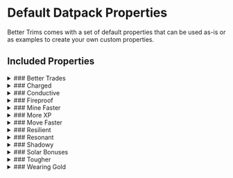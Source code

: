 # Default Datpack Properties

Better Trims comes with a set of default properties that can be used as-is or as examples to create your own custom properties.

## Included Properties
<details>
    <summary>
        ### Better Trades
    </summary>

    | Material | Pattern | Count |
    |----------|---------|-------|
    | Emerald  | Any     | 1+    |

    <img src={"https://github.com/Bawnorton/BetterTrims/blob/rewrite/docs/.assets/bettertrims/images/better_trades.webp?raw=true"} alt="better_trades" width={500}/>
</details>
<details>
    <summary>
        ### Charged
    </summary>

    | Material | Pattern | Count |
    |----------|---------|-------|
    | Copper   | Any     | 1+    |

    <img src={"https://github.com/Bawnorton/BetterTrims/blob/rewrite/docs/.assets/bettertrims/images/charged.webp?raw=true"} alt="charged" width={500}/>
</details>
<details>
    <summary>
        ### Conductive
    </summary>

    | Material | Pattern | Count |
    |----------|---------|-------|
    | Copper   | Any     | 1+    |

    <img src={"https://github.com/Bawnorton/BetterTrims/blob/rewrite/docs/.assets/bettertrims/images/conductive.webp?raw=true"} alt="conductive" width={500}/>
</details>
<details>
    <summary>
        ### Fireproof
    </summary>

    | Material  | Pattern | Count |
    |-----------|---------|-------|
    | Netherite | Any     | 1+    |

    <img src={"https://github.com/Bawnorton/BetterTrims/blob/rewrite/docs/.assets/bettertrims/images/fireproof.webp?raw=true"} alt="fireproof" width={500}/>
</details>
<details>
    <summary>
        ### Mine Faster
    </summary>

    | Material | Pattern | Count |
    |----------|---------|-------|
    | Iron     | Any     | 1+    |

    <img src={"https://github.com/Bawnorton/BetterTrims/blob/rewrite/docs/.assets/bettertrims/images/mine_faster.webp?raw=true"} alt="mine_faster" width={500}/>
</details>
<details>
    <summary>
        ### More XP
    </summary>

    | Material | Pattern | Count |
    |----------|---------|-------|
    | Quartz   | Any     | 1+    |

    <img src={"https://github.com/Bawnorton/BetterTrims/blob/rewrite/docs/.assets/bettertrims/images/more_xp.webp?raw=true"} alt="more_xp" width={500}/>
</details>
<details>
    <summary>
        ### Move Faster
    </summary>

    | Material  | Pattern | Count |
    |-----------|---------|-------|
    | Resdstone | Any     | 1+    |

    <img src={"https://github.com/Bawnorton/BetterTrims/blob/rewrite/docs/.assets/bettertrims/images/move_faster.webp?raw=true"} alt="move_faster" width={500}/>
</details>
<details>
    <summary>
        ### Resilient
    </summary>

    | Material | Pattern | Count |
    |----------|---------|-------|
    | Diamond  | Any     | 1+    |

    <img src={"https://github.com/Bawnorton/BetterTrims/blob/rewrite/docs/.assets/bettertrims/images/resilient.webp?raw=true"} alt="resilient" width={500}/>
</details>
<details>
    <summary>
        ### Resonant
    </summary>

    | Material | Pattern | Count |
    |----------|---------|-------|
    | Amethyst | Any     | 1+    |

    <img src={"https://github.com/Bawnorton/BetterTrims/blob/rewrite/docs/.assets/bettertrims/images/resonant.webp?raw=true"} alt="resonant" width={500}/>
</details>
<details>
    <summary>
        ### Shadowy
    </summary>

    | Material | Pattern | Count |
    |----------|---------|-------|
    | Resin    | Any   | 1+    |

    <img src={"https://github.com/Bawnorton/BetterTrims/blob/rewrite/docs/.assets/bettertrims/images/shadowy.webp?raw=true"} alt="shadowy" width={500}/>
</details>
<details>
    <summary>
        ### Solar Bonuses
    </summary>

    | Material | Pattern | Count |
    |----------|---------|-------|
    | Gold     | Any     | 1+    |

    <img src={"https://github.com/Bawnorton/BetterTrims/blob/rewrite/docs/.assets/bettertrims/images/solar_bonuses.webp?raw=true"} alt="solar_bonuses" width={500}/>
</details>
<details>
    <summary>
        ### Tougher
    </summary>

    | Material  | Pattern | Count |
    |-----------|---------|-------|
    | Netherite | Any     | 1+    |

    <img src={"https://github.com/Bawnorton/BetterTrims/blob/rewrite/docs/.assets/bettertrims/images/tougher.webp?raw=true"} alt="tougher" width={500}/>
</details>
<details>
    <summary>
        ### Wearing Gold
    </summary>

    | Material | Pattern | Count |
    |----------|---------|-------|
    | Gold     | Any     | 1+    |

    <img src={"https://github.com/Bawnorton/BetterTrims/blob/rewrite/docs/.assets/bettertrims/images/wearing_gold.webp?raw=true"} alt="wearing_gold" width={500}/>
</details>